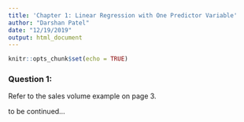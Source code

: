 ```yaml
---
title: 'Chapter 1: Linear Regression with One Predictor Variable'
author: "Darshan Patel"
date: "12/19/2019"
output: html_document
---
```


```r
knitr::opts_chunk$set(echo = TRUE)
```

### Question 1: 
Refer to the sales volume example on page 3. 


to be continued...


